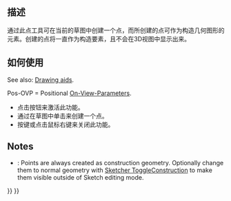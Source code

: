 <languages/>

<div class="mw-translate-fuzzy">
{{Docnav/zh-cn
|[[Sketcher_StopOperation/zh-cn|停止操作]]
|[[Sketcher_CreateLine/zh-cn|创建线]]
|[[Sketcher_Workbench/zh-cn|Sketcher]]
|IconL=Sketcher_StopOperation.svg
|IconR=Sketcher_CreateLine.svg
|IconC=Workbench_Sketcher.svg
}}
</div>

{{GuiCommand
|Name=Sketcher CreatePoint
|MenuLocation=Sketch → Geometries → Point
|Workbenches=[[Sketcher_Workbench|Sketcher]]
|Shortcut={{KEY|G}} {{KEY|Y}}
}}

<span id="Description"></span>
==描述==

<div class="mw-translate-fuzzy">
通过此点工具可在当前的草图中创建一个点，而所创建的点可作为构造几何图形的元素。创建的点将一直作为构造要素，且不会在3D视图中显示出来。
</div>

<span id="Usage"></span>
<div class="mw-translate-fuzzy">
==如何使用==
</div>

See also: [[Sketcher_Workbench#Drawing_aids|Drawing aids]].

Pos-OVP = Positional [[Sketcher_Preferences#General|On-View-Parameters]]. {{Version|1.0}}

<div class="mw-translate-fuzzy">
* 点击{{KEY|[[Image:Sketcher CreatePoint.png|24px]] Create point}}按钮来激活此功能。
* 通过在草图中单击来创建一个点。
* 按{{KEY|Esc}}键或点击鼠标右键来关闭此功能。
</div>

==Notes==

* {{VersionMinus|0.21}}: Points are always created as construction geometry. Optionally change them to normal geometry with [[Sketcher_ToggleConstruction|Sketcher ToggleConstruction]] to make them visible outside of Sketch editing mode.


<div class="mw-translate-fuzzy">
{{Docnav/zh-cn
|[[Sketcher_StopOperation/zh-cn|停止操作]]
|[[Sketcher_CreateLine/zh-cn|创建线]]
|[[Sketcher_Workbench/zh-cn|Sketcher]]
|IconL=Sketcher_StopOperation.svg
|IconR=Sketcher_CreateLine.svg
|IconC=Workbench_Sketcher.svg
}}
</div>

{{Sketcher_Tools_navi{{#translation:}}}}
{{Userdocnavi{{#translation:}}}}